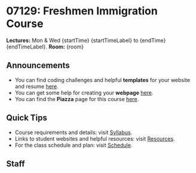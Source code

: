 
# 07129: Freshmen Immigration Course

<Callout emoji="🕝">**Lectures:** Mon & Wed {startTime} {startTimeLabel} to {endTime} {endTimeLabel}. **Room:** {room}</Callout>

## Announcements
- You can find coding challenges and helpful **templates** for your website and resume [here](/resources/templates).
- You can get some help for creating your **webpage** [here](/resources/website).
- You can find the **Piazza** page for this course <a href={piazzaLink}>here</a>.


## Quick Tips
- Course requirements and details: visit [Syllabus](/syllabus).
- Links to student websites and helpful resources: visit [Resources](/resources).
- For the class schedule and plan: visit [Schedule](/schedule).

## Staff
<Staff/>